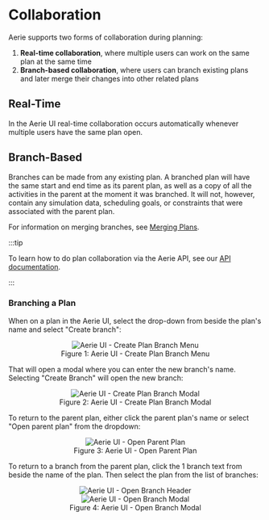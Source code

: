 
# Collaboration

Aerie supports two forms of collaboration during planning:

1. **Real-time collaboration**, where multiple users can work on the same plan at the same time
1. **Branch-based collaboration**, where users can branch existing plans and later merge their changes into other related plans

## Real-Time

In the Aerie UI real-time collaboration occurs automatically whenever multiple users have the same plan open.

## Branch-Based

Branches can be made from any existing plan.
A branched plan will have the same start and end time as its parent plan, as well as a copy of all the activities in the parent at the moment it was branched.
It will not, however, contain any simulation data, scheduling goals, or constraints that were associated with the parent plan.

For information on merging branches, see [Merging Plans](../../collaboration/merging-plans).

:::tip

To learn how to do plan collaboration via the Aerie API, see our [API documentation](../../../api/examples/planning/collaboration).

:::

### Branching a Plan

When on a plan in the Aerie UI, select the drop-down from beside the plan's name and select "Create branch":

<figure align="center">
  <img alt="Aerie UI - Create Plan Branch Menu" src={createBranchMenu} />
  <figcaption>Figure 1: Aerie UI - Create Plan Branch Menu</figcaption>
</figure>

That will open a modal where you can enter the new branch's name.
Selecting "Create Branch" will open the new branch:

<figure align="center">
  <img alt="Aerie UI - Create Plan Branch Modal" src={createBranchModal} />
  <figcaption>Figure 2: Aerie UI - Create Plan Branch Modal</figcaption>
</figure>

To return to the parent plan, either click the parent plan's name or select "Open parent plan" from the dropdown:

<figure align="center">
  <img alt="Aerie UI - Open Parent Plan" src={openParentPlan} />
  <figcaption>Figure 3: Aerie UI - Open Parent Plan</figcaption>
</figure>

To return to a branch from the parent plan, click the 1 branch text from beside the name of the plan.
Then select the plan from the list of branches:

<figure align="center">
  <div>
    <img alt="Aerie UI - Open Branch Header" src={openBranchHeader} />
  </div>
  <img alt="Aerie UI - Open Branch Modal" src={openBranchModal} />
  <figcaption>Figure 4: Aerie UI - Open Branch Modal</figcaption>
</figure>

